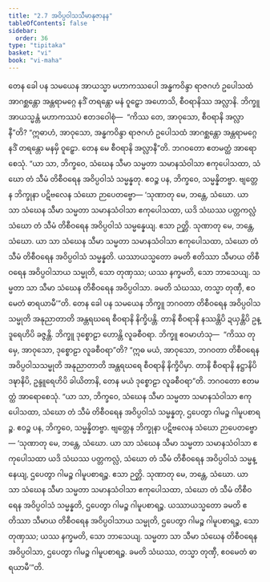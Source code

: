 ```yaml
---
title: "2.7 အဝိပ္ပဝါသသီမာနုဇာနန"
tableOfContents: false
sidebar:
  order: 36
type: "tipitaka"
basket: "vi"
book: "vi-maha"
---
```



<DynamicBreadcrumb />

<Division number="143" book="vi-maha">

<Paragraph number="607" book="vi-maha">
တေန ခေါ ပန သမယေန အာယသ္မာ မဟာကဿပေါ အန္ဓကဝိန္ဒာ ရာဇဂဟံ ဥပေါသထံ အာဂစ္ဆန္တော အန္တရာမဂ္ဂေ နဒိံ တရန္တော မနံ ဝူဠှော အဟောသိ, စီဝရာနိဿ အလ္လာနိ. ဘိက္ခူ အာယသ္မန္တံ မဟာကဿပံ ဧတဒဝေါစုံ—  “ကိဿ တေ, အာဝုသော, စီဝရာနိ အလ္လာနီ”တိ? “ဣဓာဟံ, အာဝုသော, အန္ဓကဝိန္ဒာ ရာဇဂဟံ ဥပေါသထံ အာဂစ္ဆန္တော အန္တရာမဂ္ဂေ နဒိံ တရန္တော မနမှိ ဝူဠှော. တေန မေ စီဝရာနိ အလ္လာနီ”တိ. ဘဂဝတော ဧတမတ္ထံ အာရောစေသုံ. “ယာ သာ, ဘိက္ခဝေ, သံဃေန သီမာ သမ္မတာ သမာနသံဝါသာ ဧကုပေါသထာ, သံဃော တံ သီမံ တိစီဝရေန အဝိပ္ပဝါသံ သမ္မန္နတု. ဧဝဉ္စ ပန, ဘိက္ခဝေ, သမ္မန္နိတဗ္ဗာ. ဗျတ္တေန ဘိက္ခုနာ ပဋိဗလေန သံဃော ဉာပေတဗ္ဗော—
</Paragraph>

<Paragraph number="608" book="vi-maha">
‘သုဏာတု မေ, ဘန္တေ, သံဃော. ယာ သာ သံဃေန သီမာ သမ္မတာ သမာနသံဝါသာ ဧကုပေါသထာ, ယဒိ သံဃဿ ပတ္တကလ္လံ သံဃော တံ သီမံ တိစီဝရေန အဝိပ္ပဝါသံ သမ္မန္နေယျ. ဧသာ ဉတ္တိ.
</Paragraph>

<Paragraph number="609" book="vi-maha">
သုဏာတု မေ, ဘန္တေ, သံဃော. ယာ သာ သံဃေန သီမာ သမ္မတာ သမာနသံဝါသာ ဧကုပေါသထာ, သံဃော တံ သီမံ တိစီဝရေန အဝိပ္ပဝါသံ သမ္မန္နတိ. ယဿာယသ္မတော ခမတိ ဧတိဿာ သီမာယ တိစီဝရေန အဝိပ္ပဝါသာယ သမ္မုတိ, သော တုဏှဿ; ယဿ နက္ခမတိ, သော ဘာသေယျ. သမ္မတာ သာ သီမာ သံဃေန တိစီဝရေန အဝိပ္ပဝါသာ. ခမတိ သံဃဿ, တသ္မာ တုဏှီ, ဧဝမေတံ ဓာရယာမီ’”တိ.
</Paragraph>

<Paragraph number="610" book="vi-maha">
တေန ခေါ ပန သမယေန ဘိက္ခူ ဘဂဝတာ တိစီဝရေန အဝိပ္ပဝါသသမ္မုတိ အနုညာတာတိ အန္တရဃရေ စီဝရာနိ နိက္ခိပန္တိ. တာနိ စီဝရာနိ နဿန္တိပိ ဍယှန္တိပိ ဥန္ဒူရေဟိပိ ခဇ္ဇန္တိ. ဘိက္ခူ ဒုစ္စောဠာ ဟောန္တိ လူခစီဝရာ. ဘိက္ခူ ဧဝမာဟံသု—  “ကိဿ တုမှေ, အာဝုသော, ဒုစ္စောဠာ လူခစီဝရာ”တိ? “ဣဓ မယံ, အာဝုသော, ဘဂဝတာ တိစီဝရေန အဝိပ္ပဝါသသမ္မုတိ အနုညာတာတိ အန္တရဃရေ စီဝရာနိ နိက္ခိပိမှာ. တာနိ စီဝရာနိ နဋ္ဌာနိပိ ဒဍ္ဎာနိပိ, ဥန္ဒူရေဟိပိ ခါယိတာနိ, တေန မယံ ဒုစ္စောဠာ လူခစီဝရာ”တိ. ဘဂဝတော ဧတမတ္ထံ အာရောစေသုံ. “ယာ သာ, ဘိက္ခဝေ, သံဃေန သီမာ သမ္မတာ သမာနသံဝါသာ ဧကုပေါသထာ, သံဃော တံ သီမံ တိစီဝရေန အဝိပ္ပဝါသံ သမ္မန္နတု, ဌပေတွာ ဂါမဉ္စ ဂါမူပစာရဉ္စ. ဧဝဉ္စ ပန, ဘိက္ခဝေ, သမ္မန္နိတဗ္ဗာ. ဗျတ္တေန ဘိက္ခုနာ ပဋိဗလေန သံဃော ဉာပေတဗ္ဗော—
</Paragraph>

</Division>
<Division number="144" book="vi-maha">

<Paragraph number="611" book="vi-maha">
‘သုဏာတု မေ, ဘန္တေ, သံဃော. ယာ သာ သံဃေန သီမာ သမ္မတာ သမာနသံဝါသာ ဧကုပေါသထာ ယဒိ သံဃဿ ပတ္တကလ္လံ, သံဃော တံ သီမံ တိစီဝရေန အဝိပ္ပဝါသံ သမ္မန္နေယျ, ဌပေတွာ ဂါမဉ္စ ဂါမူပစာရဉ္စ. ဧသာ ဉတ္တိ.
</Paragraph>

<Paragraph number="612" book="vi-maha">
သုဏာတု မေ, ဘန္တေ, သံဃော. ယာ သာ သံဃေန သီမာ သမ္မတာ သမာနသံဝါသာ ဧကုပေါသထာ, သံဃော တံ သီမံ တိစီဝရေန အဝိပ္ပဝါသံ သမ္မန္နတိ, ဌပေတွာ ဂါမဉ္စ ဂါမူပစာရဉ္စ. ယဿာယသ္မတော ခမတိ ဧတိဿာ သီမာယ တိစီဝရေန အဝိပ္ပဝါသာယ သမ္မုတိ, ဌပေတွာ ဂါမဉ္စ ဂါမူပစာရဉ္စ, သော တုဏှဿ; ယဿ နက္ခမတိ, သော ဘာသေယျ. သမ္မတာ သာ သီမာ သံဃေန တိစီဝရေန အဝိပ္ပဝါသာ, ဌပေတွာ ဂါမဉ္စ ဂါမူပစာရဉ္စ. ခမတိ သံဃဿ, တသ္မာ တုဏှီ, ဧဝမေတံ ဓာရယာမီ’”တိ.
</Paragraph>
</Division>